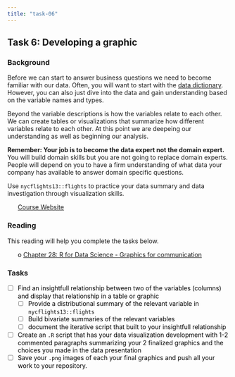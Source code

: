 ```yaml
---
title: "task-06"
---
```










## Task 6: Developing a graphic 
### Background 
Before we can start to answer business questions we need to become familiar with our data. Often, you will want to start with the [data dictionary](https://www.bridging-the-gap.com/data-dictionary/).  However, you can also just dive into the data and gain understanding based on the variable names and types.

Beyond the variable descriptions is how the variables relate to each other. We can create tables or visualizations that summarize how different variables relate to each other. At this point we are deepeing our understanding as well as beginning our analysis.

**Remember: Your job is to become the data expert not the domain expert.** You will build domain skills but you are not going to replace domain experts. People will depend on you to have a firm understanding of what data your company has available to answer domain specific questions.

Use `nycflights13::flights` to practice your data summary and data investigation through visualization skills.

 * [Course Website](../index.html)




<style>
ul {
   color: black;
   list-style-type: none;
   list-style-position: outside;

}

</style>


### Reading

This reading will help you complete the tasks below.

* o [Chapter 28: R for Data Science - Graphics for communication](http://r4ds.had.co.nz/graphics-for-communication.html){target='blank'}


### Tasks


* [ ] Find an insightfull relationship between two of the variables (columns) and display that relationship in a table or graphic
    * [ ] Provide a distributional summary of the relevant variable in `nycflights13::flights`
    * [ ] Build bivariate summaries of the relevant variables
    * [ ] document the iterative script that built to your insightfull relationship
* [ ] Create an `.R` script that has your data visualization development with 1-2 commented paragraphs summarizing your 2 finalized graphics and the choices you made in the data presentation
* [ ] Save your `.png` images of each your final graphics and push all your work to your repository.


